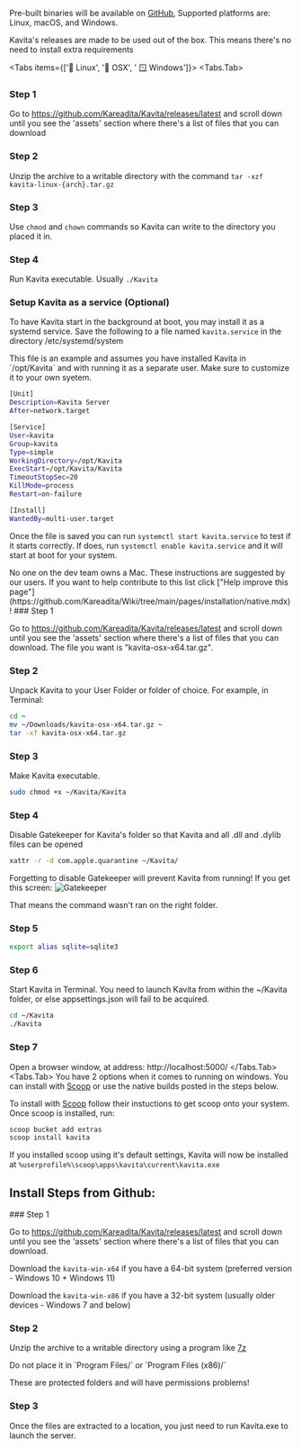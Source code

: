 
Pre-built binaries will be available on [GitHub](https://github.com/Kareadita/Kavita/releases), Supported platforms are: Linux, macOS, and Windows.

Kavita's releases are made to be used out of the box. This means there's no need to install extra requirements

<Tabs items={['🐧 Linux', '🍎 OSX', ' 🪟 Windows']}>
  <Tabs.Tab>
<Steps>
### Step 1
 
Go to https://github.com/Kareadita/Kavita/releases/latest and scroll down until you see the 'assets' section where there's a list of files that you can download
 
### Step 2
 
Unzip the archive to a writable directory with the command `tar -xzf kavita-linux-{arch}.tar.gz`

### Step 3

Use `chmod` and `chown` commands so Kavita can write to the directory you placed it in.

### Step 4

Run Kavita executable. Usually `./Kavita`

### Setup Kavita as a service (Optional) 

To have Kavita start in the background at boot, you may install it as a systemd service. Save the following to a file named `kavita.service` in the directory /etc/systemd/system

<Callout type="info">
  This file is an example and assumes you have installed Kavita in `/opt/Kavita` and with running it as a separate user. Make sure to customize it to your own syetem.
</Callout>

```bash copy
[Unit]
Description=Kavita Server
After=network.target

[Service]
User=kavita
Group=kavita
Type=simple
WorkingDirectory=/opt/Kavita
ExecStart=/opt/Kavita/Kavita
TimeoutStopSec=20
KillMode=process
Restart=on-failure

[Install]
WantedBy=multi-user.target
```

Once the file is saved you can run `systemctl start kavita.service` to test if it starts correctly. If does, run `systemctl enable kavita.service` and it will start at boot for your system.

</Steps>
  </Tabs.Tab>
  <Tabs.Tab>
  
<Callout type="warning">
  No one on the dev team owns a Mac. These instructions are suggested by our users. If you want to help contribute to this list click ["Help improve this page"](https://github.com/Kareadita/Wiki/tree/main/pages/installation/native.mdx)!
</Callout>

<Steps>
### Step 1
 
Go to https://github.com/Kareadita/Kavita/releases/latest and scroll down until you see the 'assets' section where there's a list of files that you can download. The file you want is "kavita-osx-x64.tar.gz".
 
### Step 2
 
Unpack Kavita to your User Folder or folder of choice. For example, in Terminal:
```bash
cd ~
mv ~/Downloads/kavita-osx-x64.tar.gz ~
tar -xf kavita-osx-x64.tar.gz
```

### Step 3

Make Kavita executable.

```bash
sudo chmod +x ~/Kavita/Kavita
```

### Step 4
Disable Gatekeeper for Kavita's folder so that Kavita and all .dll and .dylib files can be opened
```bash
xattr -r -d com.apple.quarantine ~/Kavita/
```

Forgetting to disable Gatekeeper will prevent Kavita from running!
If you get this screen:
![Gatekeeper](/../public/installation/osx-gatekeeper.png "Gatekeeper warning")

That means the command wasn't ran on the right folder.


### Step 5
```bash
export alias sqlite=sqlite3
```

### Step 6

Start Kavita in Terminal. You need to launch Kavita from within the ~/Kavita folder, or else appsettings.json will fail to be acquired.

```bash
cd ~/Kavita
./Kavita
```

### Step 7
Open a browser window, at address: http://localhost:5000/
</Steps>
  </Tabs.Tab>
<Tabs.Tab>
You have 2 options when it comes to running on windows. You can install with [Scoop](https://github.com/ScoopInstaller/Install#installation) or use the native builds posted in the steps below.

To install with [Scoop](https://github.com/ScoopInstaller/Install#installation) follow their instuctions to get scoop onto your system.
Once scoop is installed, run:
```cmd
scoop bucket add extras
scoop install kavita
```
If you installed scoop using it's default settings, Kavita will now be installed at `%userprofile%\scoop\apps\kavita\current\kavita.exe`


## Install Steps from Github:

<Steps>
### Step 1
 
Go to https://github.com/Kareadita/Kavita/releases/latest and scroll down until you see the 'assets' section where there's a list of files that you can download. 

Download the `kavita-win-x64` if you have a 64-bit system (preferred version - Windows 10 + Windows 11)

Download the `kavita-win-x86` if you have a 32-bit system (usually older devices - Windows 7 and below)

 
### Step 2
 
Unzip the archive to a writable directory using a program like [7z](https://www.7-zip.org/)

<Callout type="error">
Do not place it in `Program Files/` or `Program Files (x86)/`

These are protected folders and will have permissions problems!
</Callout>

### Step 3

Once the files are extracted to a location, you just need to run Kavita.exe to launch the server.

</Steps>
</Tabs.Tab>
</Tabs>